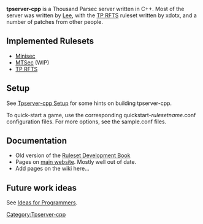 '''tpserver-cpp''' is a Thousand Parsec server written in C++. Most of the server was written by [[User:Lee Begg|Lee]], with the [[TP RFTS]] ruleset written by xdotx, and a number of patches from other people.

==Implemented Rulesets==
* [[Minisec]]
* [[MTSec]] (WIP)
* [[TP RFTS]]

==Setup==
See [[Tpserver-cpp Setup]] for some hints on building tpserver-cpp.

To quick-start a game, use the corresponding quickstart-''rulesetname''.conf configuration files. For more options, see the sample.conf files.

==Documentation==

* Old version of the [http://code.thousandparsec.net/~lee/ruleset-dev.pdf Ruleset Development Book]
* Pages on [http://www.thousandparsec.net/tp/dev/documents/tpserver-cpp main website]. Mostly well out of date.
* Add pages on the wiki here...

==Future work ideas==
See [[Ideas for Programmers]].

[[Category:Tpserver-cpp]]